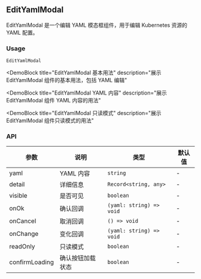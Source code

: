 
## EditYamlModal

EditYamlModal 是一个编辑 YAML 模态框组件，用于编辑 Kubernetes 资源的 YAML 配置。

### Usage

`EditYamlModal`

<DemoBlock
  title="EditYamlModal 基本用法"
  description="展示 EditYamlModal 组件的基本用法，包括 YAML 编辑"
>
  <Basic />
</DemoBlock>

<DemoBlock
  title="EditYamlModal YAML 内容"
  description="展示 EditYamlModal 组件 YAML 内容的用法"
>
  <WithYaml />
</DemoBlock>

<DemoBlock
  title="EditYamlModal 只读模式"
  description="展示 EditYamlModal 组件只读模式的用法"
>
  <WithReadOnly />
</DemoBlock>

### API

| 参数 | 说明 | 类型 | 默认值 |
| --- | --- | --- | --- |
| yaml | YAML 内容 | `string` | - |
| detail | 详细信息 | `Record<string, any>` | - |
| visible | 是否可见 | `boolean` | - |
| onOk | 确认回调 | `(yaml: string) => void` | - |
| onCancel | 取消回调 | `() => void` | - |
| onChange | 变化回调 | `(yaml: string) => void` | - |
| readOnly | 只读模式 | `boolean` | - |
| confirmLoading | 确认按钮加载状态 | `boolean` | - | 
